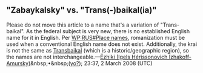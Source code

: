 <article id="10239032" title=Talk:Zabaykalsky Krai>
	<talkpage id="10239032" title="Talk:Zabaykalsky Krai">
{{WikiProject Russia|class=Start|importance=Top|humgeo=yes}}
{{Translated page|ru|Забайкальский край}}

==&quot;Zabaykalsky&quot; vs. &quot;Trans(-)baikal(ia)&quot;==
Please do not move this article to a name that's a variation of &quot;Trans-baikal&quot;.  As the federal subject is very new, there is no established English name for it in English.  Per [[WP:RUS#Place names]], romanization must be used when a conventional English name does not exist.  Additionally, the krai is not the same as [[Transbaikal]] (which is a historic/geographic region), so the names are not interchangeable.—[[User:Ezhiki|Ëzhiki (Igels Hérissonovich Ïzhakoff-Amursky)]]&amp;nbsp;•&amp;nbsp;([[User talk:Ezhiki|yo?]]); 23:37, 2 March 2008 (UTC)
	</talkpage>
</article>